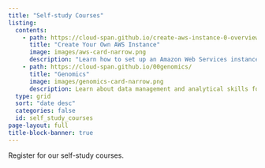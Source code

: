 ```yaml
---
title: "Self-study Courses"
listing:
  contents:
    - path: https://cloud-span.github.io/create-aws-instance-0-overview/
      title: "Create Your Own AWS Instance"
      image: images/aws-card-narrow.png
      description: "Learn how to set up an Amazon Web Services instance."
    - path: https://cloud-span.github.io/00genomics/
      title: "Genomics"
      image: images/genomics-card-narrow.png
      description: Learn about data management and analytical skills for genomic research. 
  type: grid
  sort: "date desc"
  categories: false
  id: self_study_courses
page-layout: full
title-block-banner: true
---
```

Register for our self-study courses. 


::: {#self_study_courses}
:::

